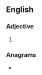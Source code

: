 ==English==

===Adjective===
{{head|en|adjective superlative form}}

# {{en-superlative of|seamy}}

===Anagrams===
* {{anagrams|en|steamies}}